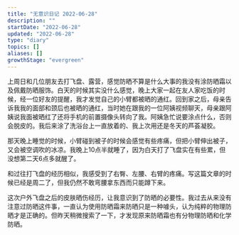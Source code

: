 ```yaml
---
title: "无意识日记 2022-06-28"
description: ""
startDate: "2022-06-28"
updated: "2022-06-28"
type: "diary"
topics: []
aliases: []
growthStage: "evergreen"
---
```


上周日和几位朋友去打飞盘、露营，感觉防晒不算是什么大事的我没有涂防晒霜以及佩戴防晒服饰。白天的时候其实没什么感觉，晚上大家一起在友人家吃饭的时候，经一位好友的提醒，我才发觉自己的小臂都被晒的通红。回到家之后，母亲告诉我我的面部和颈后也被晒的通红，当时她在跟我的一位阿姨视频聊天，母亲跟阿姨说我面被晒红了还将手机的前置摄像头转向了我。阿姨急忙说要涂点什么，否则会脱皮的。我后来涂了洗浴台上一直放着的、我上次用还是冬天的芦荟凝胶。

那天晚上睡觉的时候，小臂碰到被子的时候会感觉有些疼痛，但把小臂伸出被子，又会被空调吹的冰凉。我晚上10点半就睡了，因为白天打了飞盘实在有些累，但没想第二天6点多就醒了。

和过往打飞盘的经历相似，我感受到了右臀、左腰、右臂的疼痛。写这篇文章的时候已经是周二了，但我仍然不敢弯腰拿东西而只能蹲下来。

这次户外飞盘之后的皮肤晒伤经历，让我意识到了防晒的必要性。我过去从来没有注意过防晒这件事，一直认为使用防晒霜来防晒只是一种噱头，认为纯粹的物理防晒才是正确的。但昨天稍微搜索了一下，才发现原来防晒霜也有分物理防晒和化学防晒。
